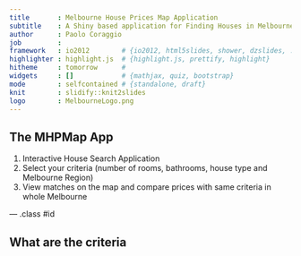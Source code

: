 ```yaml
---
title       : Melbourne House Prices Map Application
subtitle    : A Shiny based application for Finding Houses in Melbourne
author      : Paolo Coraggio
job         : 
framework   : io2012        # {io2012, html5slides, shower, dzslides, ...}
highlighter : highlight.js  # {highlight.js, prettify, highlight}
hitheme     : tomorrow      # 
widgets     : []            # {mathjax, quiz, bootstrap}
mode        : selfcontained # {standalone, draft}
knit        : slidify::knit2slides
logo        : MelbourneLogo.png
---
```


## The MHPMap App

1. Interactive House Search Application 
2. Select your criteria (number of rooms, bathrooms, house type and Melbourne Region)
3. View matches on the map and compare prices with same criteria in whole Melbourne

--- .class #id 

## What are the criteria






